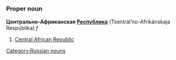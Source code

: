 =={{ru}}==
[[Category:Russian nouns]]
===Proper noun===
'''Центрально-Африканская [[Республика]]''' (Tsentrál’no-Afrikánskaja Respúblika) ''f''

#[[Central African Republic]]